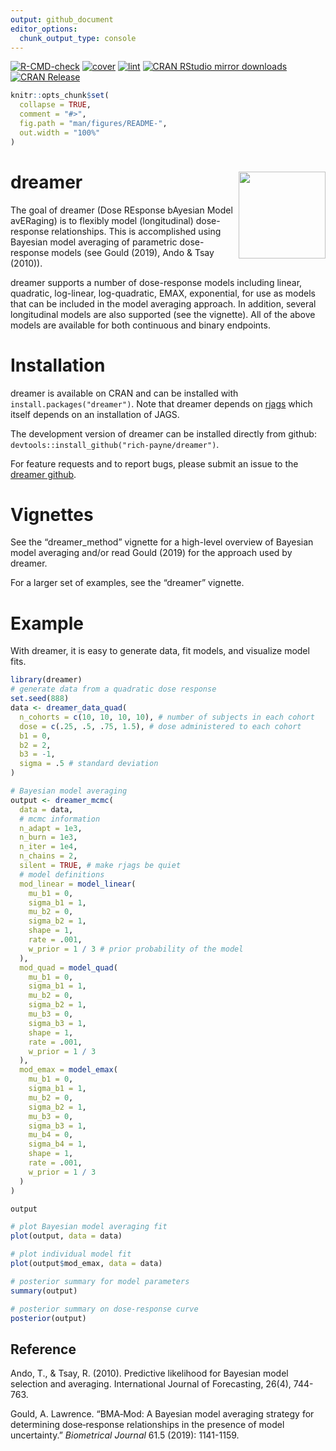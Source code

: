 ```yaml
---
output: github_document
editor_options: 
  chunk_output_type: console
---
```


<!-- README.md is generated from README.Rmd. Please edit that file -->
[![R-CMD-check](https://github.com/rich-payne/dreamer/actions/workflows/check.yaml/badge.svg)](https://github.com/rich-payne/dreamer/actions/workflows/check.yaml)
[![cover](https://github.com/rich-payne/dreamer/actions/workflows/cover.yaml/badge.svg)](https://github.com/rich-payne/dreamer/actions/workflows/cover.yaml)
[![lint](https://github.com/rich-payne/dreamer/actions/workflows/lint.yaml/badge.svg)](https://github.com/rich-payne/dreamer/actions/workflows/lint.yaml)
[![CRAN RStudio mirror downloads](https://cranlogs.r-pkg.org/badges/grand-total/dreamer?color=brightgreen)](https://r-pkg.org/pkg/dreamer)
[![CRAN Release](https://www.r-pkg.org/badges/version/dreamer)](https://r-pkg.org/pkg/dreamer)


```r
knitr::opts_chunk$set(
  collapse = TRUE,
  comment = "#>",
  fig.path = "man/figures/README-",
  out.width = "100%"
)
```
# dreamer <img src='inst/hex-dreamer.png' align="right" height="139"/>

The goal of dreamer (Dose REsponse bAyesian Model avERaging) is to flexibly model (longitudinal) dose-response relationships.  This is accomplished using Bayesian model averaging of parametric dose-response models (see Gould (2019), Ando & Tsay (2010)).

dreamer supports a number of dose-response models including linear, quadratic, 
log-linear, log-quadratic, EMAX, exponential, for use as models that
can be included in the model averaging approach.  In addition, several
longitudinal models are also supported (see the vignette).  All of the above
models are available for both continuous and binary endpoints.

# Installation

dreamer is available on CRAN and can be installed with `install.packages("dreamer")`.  Note that dreamer depends on [rjags](https://cran.r-project.org/package=rjags) which
itself depends on an installation of JAGS.

The development version of dreamer can be installed directly from github: 
`devtools::install_github("rich-payne/dreamer")`.

For feature requests and to report bugs, please submit an issue to the [dreamer github](https://github.com/rich-payne/dreamer/issues).

# Vignettes

See the "dreamer_method" vignette for a high-level overview of Bayesian model averaging and/or read Gould (2019) for the approach used by dreamer.

For a larger set of examples, see the "dreamer" vignette.

# Example

With dreamer, it is easy to generate data, fit models, and visualize model
fits.

```r
library(dreamer)
# generate data from a quadratic dose response
set.seed(888)
data <- dreamer_data_quad(
  n_cohorts = c(10, 10, 10, 10), # number of subjects in each cohort
  dose = c(.25, .5, .75, 1.5), # dose administered to each cohort
  b1 = 0,
  b2 = 2,
  b3 = -1,
  sigma = .5 # standard deviation
)

# Bayesian model averaging
output <- dreamer_mcmc(
  data = data,
  # mcmc information
  n_adapt = 1e3,
  n_burn = 1e3,
  n_iter = 1e4,
  n_chains = 2,
  silent = TRUE, # make rjags be quiet
  # model definitions
  mod_linear = model_linear(
    mu_b1 = 0,
    sigma_b1 = 1,
    mu_b2 = 0,
    sigma_b2 = 1,
    shape = 1,
    rate = .001,
    w_prior = 1 / 3 # prior probability of the model
  ),
  mod_quad = model_quad(
    mu_b1 = 0,
    sigma_b1 = 1,
    mu_b2 = 0,
    sigma_b2 = 1,
    mu_b3 = 0,
    sigma_b3 = 1,
    shape = 1,
    rate = .001,
    w_prior = 1 / 3
  ),
  mod_emax = model_emax(
    mu_b1 = 0,
    sigma_b1 = 1,
    mu_b2 = 0,
    sigma_b2 = 1,
    mu_b3 = 0,
    sigma_b3 = 1,
    mu_b4 = 0,
    sigma_b4 = 1,
    shape = 1,
    rate = .001,
    w_prior = 1 / 3
  )
)

output

# plot Bayesian model averaging fit
plot(output, data = data)

# plot individual model fit
plot(output$mod_emax, data = data)

# posterior summary for model parameters
summary(output)

# posterior summary on dose-response curve
posterior(output)
```

## Reference

Ando, T., & Tsay, R. (2010). Predictive likelihood for Bayesian model selection and averaging. International Journal of Forecasting, 26(4), 744-763.

Gould, A. Lawrence. "BMA‐Mod: A Bayesian model averaging strategy for determining dose‐response relationships in the presence of model uncertainty." *Biometrical Journal* 61.5 (2019): 1141-1159.

